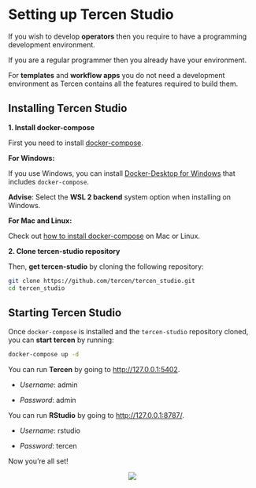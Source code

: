 # Setting up Tercen Studio

If you wish to develop __operators__ then you require to have a programming development environment.

If you are a regular programmer then you already have your environment.

For __templates__ and __workflow apps__ you do not need a development environment as Tercen contains all the features required to build them.

## Installing Tercen Studio {-}

**1. Install docker-compose**

First you need to install [docker-compose](https://docs.docker.com/compose/install/). 

**For Windows:**

If you use Windows, you can install [Docker-Desktop for Windows](https://docs.docker.com/docker-for-windows/install/) that includes `docker-compose`.

**Advise**: Select the __WSL 2 backend__ system option when installing on Windows.


**For Mac and Linux:**

Check out [how to install docker-compose](https://docs.docker.com/compose/install/) on Mac or Linux.

**2. Clone tercen-studio repository**

Then, __get tercen-studio__ by cloning the following repository:

```bash
git clone https://github.com/tercen/tercen_studio.git
cd tercen_studio
```

## Starting Tercen Studio {-}

Once `docker-compose` is installed and the `tercen-studio` repository cloned, you can __start tercen__ by running:

```bash
docker-compose up -d
```

You can run **Tercen** by going to [http://127.0.0.1:5402](http://127.0.0.1:5402).

* _Username_: admin

* _Password_: admin

You can run **RStudio** by going to  [http://127.0.0.1:8787/](http://127.0.0.1:8787/).
 
* _Username_: rstudio

* _Password_: tercen

Now you're all set!

<center>![](images/goldfish.png)</center>